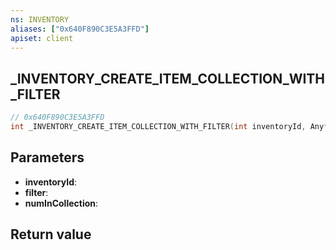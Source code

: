 ```yaml
---
ns: INVENTORY
aliases: ["0x640F890C3E5A3FFD"]
apiset: client
---
```

## _INVENTORY_CREATE_ITEM_COLLECTION_WITH_FILTER

```c
// 0x640F890C3E5A3FFD
int _INVENTORY_CREATE_ITEM_COLLECTION_WITH_FILTER(int inventoryId, Any* filter, int* numInCollection);
```


## Parameters
* **inventoryId**:
* **filter**:
* **numInCollection**:

## Return value